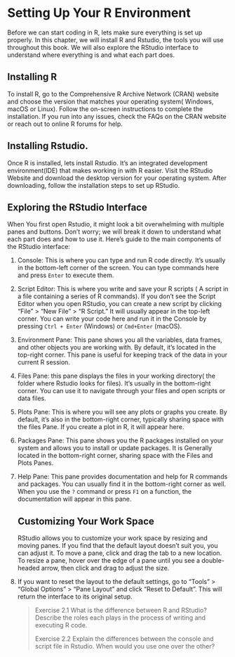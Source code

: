# Setting Up Your R Environment

Before we can start coding in R, lets make sure everything is set up properly. In this chapter, we will install R and Rstudio, the tools you will use throughout this book. We will also explore the RStudio interface to understand where everything is and what each part does.

## Installing R

To install R, go to the Comprehensive R Archive Network (CRAN) website and choose the version that matches your operating system( Windows, macOS or Linux). Follow the on-screen instructions to complete the installation. If you run into any issues, check the FAQs on the CRAN website or reach out to online R forums for help.

## Installing Rstudio.

Once R is installed, lets install Rstudio. It's an integrated development environment(IDE) that makes working in with R easier. Visit the RStudio Website and download the desktop version for your operating system. After downloading, follow the installation steps to set up RStudio.

## Exploring the RStudio Interface

When You first open Rstudio, it might look a bit overwhelming with multiple panes and buttons. Don't worry; we will break it down to understand what each part does and how to use it. Here's guide to the main components of the RStudio interface:

1.  Console: This is where you can type and run R code directly. It's usually in the bottom-left corner of the screen. You can type commands here and press `Enter` to execute them.

2.  Script Editor: This is where you write and save your R scripts ( A script in a file containing a series of R commands). If you don't see the Script Editor when you open RStudio, you can create a new script by clicking "File" \> "New File" \> "R Script." It will usually appear in the top-left corner. You can write your code here and run it in the Console by pressing `Ctrl + Enter` (Windows) or `Cmd+Enter` (macOS).

3.  Environment Pane: This pane shows you all the variables, data frames, and other objects you are working with. By default, it's located in the top-right corner. This pane is useful for keeping track of the data in your current R session.

4.  Files Pane: this pane displays the files in your working directory( the folder where Rstudio looks for files). It's usually in the bottom-right corner. You can use it to navigate through your files and open scripts or data files.

5.  Plots Pane: This is where you will see any plots or graphs you create. By default, it's also in the bottom-right corner, typically sharing space with the files Pane. If you create a plot in R, it will appear here.

6.  Packages Pane: This pane shows you the R packages installed on your system and allows you to install or update packages. It is Generally located in the bottom-right corner, sharing space with the Files and Plots Panes.

7.  Help Pane: This pane provides documentation and help for R commands and packages. You can usually find it in the bottom-right corner as well. When you use the `?` command or press `F1` on a function, the documentation will appear in this pane.

    ## Customizing Your Work Space

    RStudio allows you to customize your work space by resizing and moving panes. If you find that the default layout doesn't suit you, you can adjust it. To move a pane, click and drag the tab to a new location. To resize a pane, hover over the edge of a pane until you see a double-headed arrow, then click and drag to adjust the size.

8.  If you want to reset the layout to the default settings, go to "Tools" \> "Global Options" \> "Pane Layout" and click "Reset to Default". This will return the interface to its original setup.

    > Exercise 2.1 What is the difference between R and RStudio? Describe the roles each plays in the process of writing and executing R code.
    >
    > Exercise 2.2 Explain the differences between the console and script file in Rstudio. When would you use one over the other?
